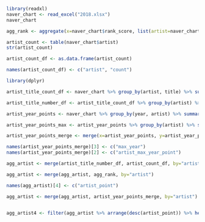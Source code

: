 ```{r}
library(readxl)
naver_chart <- read_excel("2018.xlsx")
naver_chart
```
```{r}
agg_rank <- aggregate(x=naver_chart$rank_score, list(artist=naver_chart$artist),FUN=sum)

```
```{r}
artist_count <- table(naver_chart$artist)
str(artist_count)
```
```{r}
artist_count_df <- as.data.frame(artist_count)
```
```{r}
names(artist_count_df) <- c("artist", "count")
```

```{r}
library(dplyr)
```
```{r}
artist_title_count_df <- naver_chart %>% group_by(artist, title) %>% summarize(title_count=n())
```
```{r}
artist_title_number_df <- artist_title_count_df %>% group_by(artist) %>% summarize(title_number=n())
```
```{r}
artist_year_points <- naver_chart %>% group_by(year, artist) %>% summarize(artist_year_point=sum(rank_score))
```
```{r}
artist_year_points_max <- artist_year_points %>% group_by(artist) %>% summarize(artist_year_point_max=max(artist_year_point))
```
```{r}
artist_year_points_merge <- merge(x=artist_year_points, y=artist_year_points_max, by.x=c("artist", "artist_year_point"), by.y=c("artist", "artist_year_point_max"))
```
```{r}
names(artist_year_points_merge)[3] <- c("max_year")
names(artist_year_points_merge)[2] <- c("artist_max_year_point")
```
```{r}
agg_artist <- merge(artist_title_number_df, artist_count_df, by="artist")
```
```{r}
agg_artist <- merge(agg_artist, agg_rank, by="artist")
```
```{r}
names(agg_artist)[4] <- c("artist_point")
```
```{r}
agg_artist <- merge(agg_artist, artist_year_points_merge, by="artist")
```
```{r}

```
```{r}
agg_artist4 <- filter(agg_artist %>% arrange(desc(artist_point)) %>% head(20))
```
```{r}
```
```{r}
```


